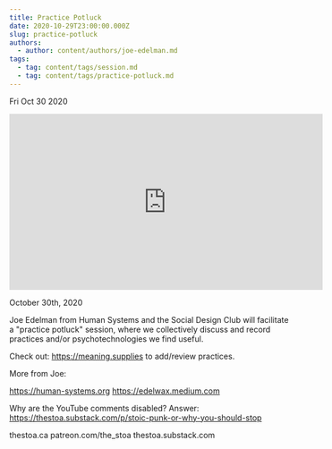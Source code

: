 ```yaml
---
title: Practice Potluck
date: 2020-10-29T23:00:00.000Z
slug: practice-potluck
authors:
  - author: content/authors/joe-edelman.md
tags:
  - tag: content/tags/session.md
  - tag: content/tags/practice-potluck.md
---
```






Fri Oct 30 2020

<iframe width="560" height="315" src="https://www.youtube.com/embed/Nk6uCO-xnTE" title="Practice Potluck w/ Joe Edelman" frameborder="0" allow="accelerometer; autoplay; clipboard-write; encrypted-media; gyroscope; picture-in-picture" allowfullscreen ></iframe>

October 30th, 2020

Joe Edelman from Human Systems and the Social Design Club will facilitate a "practice potluck" session, where we collectively discuss and record practices and/or psychotechnologies we find useful.

Check out: https://meaning.supplies to add/review practices. 

More from Joe: 

https://human-systems.org
https://edelwax.medium.com

Why are the YouTube comments disabled? Answer: https://thestoa.substack.com/p/stoic-punk-or-why-you-should-stop

thestoa.ca
patreon.com/the_stoa
thestoa.substack.com



